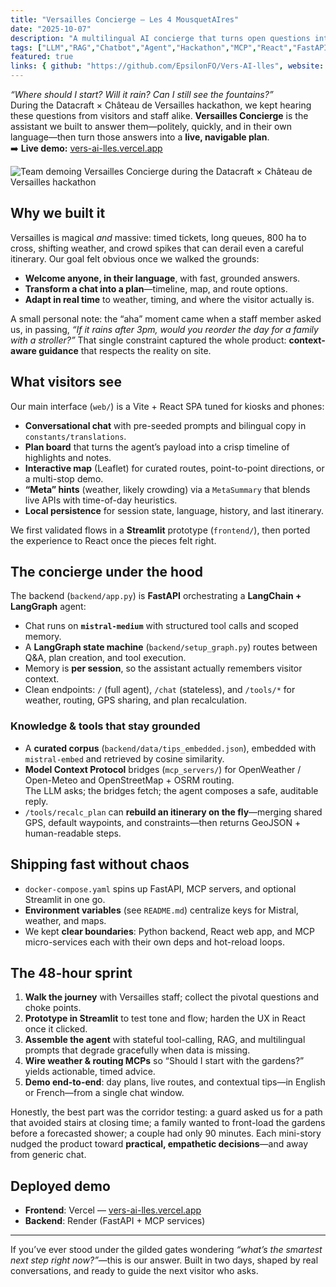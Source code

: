 ```yaml
---
title: "Versailles Concierge — Les 4 MousquetAIres"
date: "2025-10-07"
description: "A multilingual AI concierge that turns open questions into concrete day plans across the Versailles estate."
tags: ["LLM","RAG","Chatbot","Agent","Hackathon","MCP","React","FastAPI","LangChain","LangGraph"]
featured: true
links: { github: "https://github.com/EpsilonFO/Vers-AI-lles", website: "https://vers-ai-lles.vercel.app/" }
---
```


*“Where should I start? Will it rain? Can I still see the fountains?”*  
During the Datacraft × Château de Versailles hackathon, we kept hearing these questions from visitors and staff alike. **Versailles Concierge** is the assistant we built to answer them—politely, quickly, and in their own language—then turn those answers into a **live, navigable plan**.  
➡️ **Live demo:** [vers-ai-lles.vercel.app](https://vers-ai-lles.vercel.app/)

![Team demoing Versailles Concierge during the Datacraft × Château de Versailles hackathon](/datacraft_versailles_hackathon.png)

## Why we built it

Versailles is magical *and* massive: timed tickets, long queues, 800 ha to cross, shifting weather, and crowd spikes that can derail even a careful itinerary. Our goal felt obvious once we walked the grounds:

- **Welcome anyone, in their language**, with fast, grounded answers.  
- **Transform a chat into a plan**—timeline, map, and route options.  
- **Adapt in real time** to weather, timing, and where the visitor actually is.

A small personal note: the “aha” moment came when a staff member asked us, in passing, *“If it rains after 3pm, would you reorder the day for a family with a stroller?”* That single constraint captured the whole product: **context-aware guidance** that respects the reality on site.

## What visitors see

Our main interface (`web/`) is a Vite + React SPA tuned for kiosks and phones:

- **Conversational chat** with pre-seeded prompts and bilingual copy in `constants/translations`.
- **Plan board** that turns the agent’s payload into a crisp timeline of highlights and notes.
- **Interactive map** (Leaflet) for curated routes, point-to-point directions, or a multi-stop demo.
- **“Meta” hints** (weather, likely crowding) via a `MetaSummary` that blends live APIs with time-of-day heuristics.
- **Local persistence** for session state, language, history, and last itinerary.

We first validated flows in a **Streamlit** prototype (`frontend/`), then ported the experience to React once the pieces felt right.

## The concierge under the hood

The backend (`backend/app.py`) is **FastAPI** orchestrating a **LangChain + LangGraph** agent:

- Chat runs on **`mistral-medium`** with structured tool calls and scoped memory.
- A **LangGraph state machine** (`backend/setup_graph.py`) routes between Q&A, plan creation, and tool execution.
- Memory is **per session**, so the assistant actually remembers visitor context.
- Clean endpoints: `/` (full agent), `/chat` (stateless), and `/tools/*` for weather, routing, GPS sharing, and plan recalculation.

### Knowledge & tools that stay grounded

- A **curated corpus** (`backend/data/tips_embedded.json`), embedded with `mistral-embed` and retrieved by cosine similarity.
- **Model Context Protocol** bridges (`mcp_servers/`) for OpenWeather / Open-Meteo and OpenStreetMap + OSRM routing.  
  The LLM asks; the bridges fetch; the agent composes a safe, auditable reply.
- `/tools/recalc_plan` can **rebuild an itinerary on the fly**—merging shared GPS, default waypoints, and constraints—then returns GeoJSON + human-readable steps.

## Shipping fast without chaos

- `docker-compose.yaml` spins up FastAPI, MCP servers, and optional Streamlit in one go.
- **Environment variables** (see `README.md`) centralize keys for Mistral, weather, and maps.
- We kept **clear boundaries**: Python backend, React web app, and MCP micro-services each with their own deps and hot-reload loops.

## The 48-hour sprint

1. **Walk the journey** with Versailles staff; collect the pivotal questions and choke points.  
2. **Prototype in Streamlit** to test tone and flow; harden the UX in React once it clicked.  
3. **Assemble the agent** with stateful tool-calling, RAG, and multilingual prompts that degrade gracefully when data is missing.  
4. **Wire weather & routing MCPs** so “Should I start with the gardens?” yields actionable, timed advice.  
5. **Demo end-to-end**: day plans, live routes, and contextual tips—in English or French—from a single chat window.

Honestly, the best part was the corridor testing: a guard asked us for a path that avoided stairs at closing time; a family wanted to front-load the gardens before a forecasted shower; a couple had only 90 minutes. Each mini-story nudged the product toward **practical, empathetic decisions**—and away from generic chat.

## Deployed demo

- **Frontend**: Vercel — [vers-ai-lles.vercel.app](https://vers-ai-lles.vercel.app/)  
- **Backend**: Render (FastAPI + MCP services)

---

If you’ve ever stood under the gilded gates wondering *“what’s the smartest next step right now?”*—this is our answer. Built in two days, shaped by real conversations, and ready to guide the next visitor who asks.
